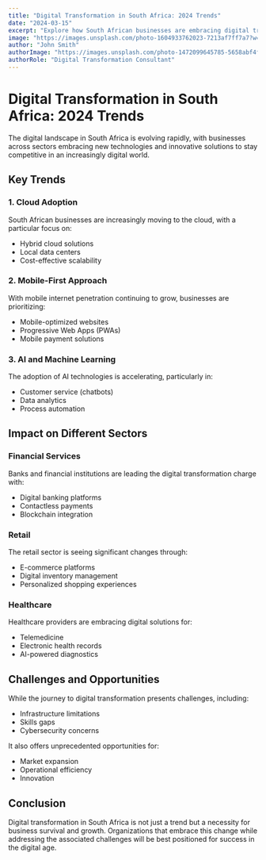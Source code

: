 ```yaml
---
title: "Digital Transformation in South Africa: 2024 Trends"
date: "2024-03-15"
excerpt: "Explore how South African businesses are embracing digital transformation and staying ahead in the digital age."
image: "https://images.unsplash.com/photo-1604933762023-7213af7ff7a7?w=800&q=80"
author: "John Smith"
authorImage: "https://images.unsplash.com/photo-1472099645785-5658abf4ff4e?w=400&q=80"
authorRole: "Digital Transformation Consultant"
---
```


# Digital Transformation in South Africa: 2024 Trends

The digital landscape in South Africa is evolving rapidly, with businesses across sectors embracing new technologies and innovative solutions to stay competitive in an increasingly digital world.

## Key Trends

### 1. Cloud Adoption

South African businesses are increasingly moving to the cloud, with a particular focus on:

- Hybrid cloud solutions
- Local data centers
- Cost-effective scalability

### 2. Mobile-First Approach

With mobile internet penetration continuing to grow, businesses are prioritizing:

- Mobile-optimized websites
- Progressive Web Apps (PWAs)
- Mobile payment solutions

### 3. AI and Machine Learning

The adoption of AI technologies is accelerating, particularly in:

- Customer service (chatbots)
- Data analytics
- Process automation

## Impact on Different Sectors

### Financial Services

Banks and financial institutions are leading the digital transformation charge with:

- Digital banking platforms
- Contactless payments
- Blockchain integration

### Retail

The retail sector is seeing significant changes through:

- E-commerce platforms
- Digital inventory management
- Personalized shopping experiences

### Healthcare

Healthcare providers are embracing digital solutions for:

- Telemedicine
- Electronic health records
- AI-powered diagnostics

## Challenges and Opportunities

While the journey to digital transformation presents challenges, including:

- Infrastructure limitations
- Skills gaps
- Cybersecurity concerns

It also offers unprecedented opportunities for:

- Market expansion
- Operational efficiency
- Innovation

## Conclusion

Digital transformation in South Africa is not just a trend but a necessity for business survival and growth. Organizations that embrace this change while addressing the associated challenges will be best positioned for success in the digital age.